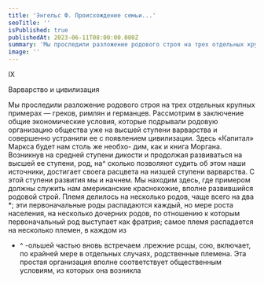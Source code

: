 ```yaml
---
title: 'Энгельс Ф. Происхождение семьи...'
seoTitle: ''
isPublished: true
publishedAt: 2023-06-11T08:00:00.000Z
summary: 'Мы проследили разложение родового строя на трех отдельных крупных примерах — греков, римлян и германцев. '
image: ''
---
```


IX

Варварство и цивилизация

Мы проследили разложение родового строя на
трех отдельных крупных примерах — греков, римлян
и германцев. Рассмотрим в заключение общие экономические условия, которые подрывали родовую организацию общества уже на высшей ступени варварства
и совершенно устранили ее с появлением цивилизации.
Здесь «Капитал» Маркса будет нам столь же необхо- дим, как и книга Моргана.
Возникнув на средней ступени дикости и продолжая развиваться на высшей ее ступени, род, на^
сколько позволяют судить об этом наши источники, достигает своега расцвета на низшей ступени варварства.
С этой ступени развития мы и начнем.
Мы находим здесь, где примером должны служить нам американские краснокожие, вполне развившийся родовой строй. Племя делилось на несколько
родов, чаще всего на два \*; эти первоначальные роды
распадаются каждый, но мере роста населения, на
несколько дочерних родов, по отношению к которым
первоначальный род выступает как фратрия; самое
племя распадается на несколько племен, в каждом из

- ^ -ольшей частью вновь встречаем .прежние
  рсщы, сою, включает, по крайней мере в отдельных
  случаях, родственные племена. Эта простая организация вполне соответствует общественным условиям, из
  которых она возникла
